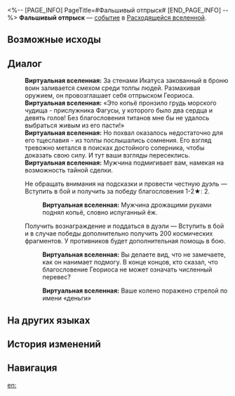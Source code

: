 <%-- [PAGE_INFO]
PageTitle=#Фальшивый отпрыск#
[END_PAGE_INFO] --%>
{{Дополнить}}
{{ВВ Событие Инфобокс
|id                 = 25101
|Название           = 
|Изображение        = Событие ВВ Долос.png
|Испытание_в_вв     = 
|Испытание_в_рое    = 
|Испытание_в_зиш    = 
|Испытание_в_рв     = Неизвестно
|Испытание_в_облнеп = 
|Требования         = 
|Пред               = 
|След               = 
|Упоминания         = 
|Порядок            = 
|Порядок_рв         = 134
}}
'''Фальшивый отпрыск''' — [[Расходящаяся вселенная/События|событие]] в [[Расходящаяся вселенная|Расходящейся вселенной]].

==Возможные исходы==
{{Возможные исходы
|Выбор_1 = Не-а, нужно больше денег
|Результат_1 = Вступить в бой и в случае победы дополнительно получить уравнения 1-2★: 1. У противников будет дополнительная очень сильная помощь в бою.
|Путь_1   = Ночь

|Выбор_2 = Не обращать внимания на подсказки и провести честную дуэль
|Результат_2 = Вступить в бой и получить за победу благословения 1-2★: 2.

|Выбор_3 = Получить вознаграждение и поддаться в дуэли
|Результат_3 = Вступить в бой и в случае победы дополнительно получить 200 космических фрагментов. У противников будет дополнительная помощь в бою.
}}

==Диалог==
{{Диалог Начало}}
:'''Виртуальная вселенная:''' За стенами Икатуса закованный в броню воин заливается смехом среди толпы людей. Размахивая оружием, он провозглашает себя отпрыском Геориоса.
:'''Виртуальная вселенная:''' «Это копьё пронзило грудь морского чудища - прислужника Фагусы, у которого было два сердца и девять голов! Без благословения титанов мне бы не удалось выбраться живым из его пасти!»
:'''Виртуальная вселенная:''' Но похвал оказалось недостаточно для его тщеславия - из толпы послышались сомнения. Его взгляд тревожно метался в поисках достойного соперника, чтобы доказать свою силу. И тут ваши взгляды пересеклись.
:'''Виртуальная вселенная:''' Мужчина подмигивает вам, намекая на возможность тайной сделки.
:{{Диалог|Звезда}} Не обращать внимания на подсказки и провести честную дуэль &mdash; Вступить в бой и получить за победу благословения 1-2★: 2.
::'''Виртуальная вселенная:''' Мужчина дрожащими руками поднял копьё, словно испуганный ёж.
:{{Диалог|Звезда}} Получить вознаграждение и поддаться в дуэли &mdash; Вступить в бой и в случае победы дополнительно получить 200 космических фрагментов. У противников будет дополнительная помощь в бою.
::'''Виртуальная вселенная:''' Вы делаете вид, что не замечаете, как он нанимает подмогу. В конце концов, кто сказал, что благословение Геориоса не может означать численный перевес?
:{{SU Special Dialogue|Ночь|Не-а, нужно больше денег|Вступить в бой и в случае победы дополнительно получить уравнения 1-2★: 1. У противников будет дополнительная очень сильная помощь в бою.}}
::'''Виртуальная вселенная:''' Ваше колено поражено стрелой по имени «деньги»
{{Диалог Конец}}

==На других языках==
{{На других языках
|en   = Faux-Kin
|zhs  = 冒牌眷属
|zht  = 冒牌眷屬
|ja   = {{Rubi|偽|いつわ}}りの{{Rubi|眷属|けんぞく}}
|ko   = 가짜 권속
|es   = Deudo impostor
|fr   = Faux-semblants
|ru   = Фальшивый отпрыск
|th   = บริวารตัวปลอม
|vi   = Thân Quyến Giả Mạo
|de   = Falsches Titanenwesen
|id   = Kerabat Titan Palsu
|pt   = Familiar Impostor
}}

==История изменений==
{{История изменений|3.5}}

==Навигация==
{{События ВВ Навбокс}}

[[en:]]
